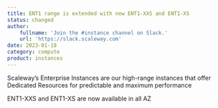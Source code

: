 ```yaml
---
title: ENT1 range is extended with new ENT1-XXS and ENT1-XS
status: changed
author:
    fullname: 'Join the #instance channel on Slack.'
    url: 'https://slack.scaleway.com'
date: 2023-01-18
category: compute
product: instances
---
```


Scaleway’s Enterprise Instances are our high-range instances that offer Dedicated Resources for predictable and maximum performance

ENT1-XXS and ENT1-XS are now available in all AZ

